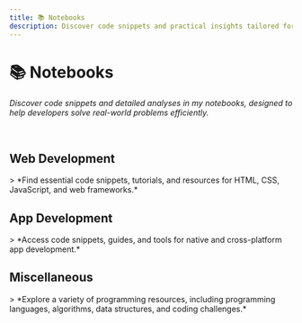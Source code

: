 ```yaml
---
title: 📚 Notebooks
description: Discover code snippets and practical insights tailored for web development, app development, and other programming stuff. 
---
```


# 📚 Notebooks
*Discover code snippets and detailed analyses in my notebooks, designed to help developers solve real-world problems efficiently.*


<br />

<h2 className="text-xl font-bold flex items-center mt-5 gap-2"><GiSpiderWeb className="w-5 h-5" /> Web Development</h2>
> *Find essential code snippets, tutorials, and resources for HTML, CSS, JavaScript, and web frameworks.*

<br />

<h2 className="text-xl font-bold flex items-center mt-5 gap-2"><MdOutlineAppShortcut className="w-5 h-5" /> App Development</h2>
> *Access code snippets, guides, and tools for native and cross-platform app development.*

<br />

<h2 className="text-xl font-bold flex items-center mt-5 gap-2"><VscSymbolMisc className="w-5 h-5" /> Miscellaneous</h2>
> *Explore a variety of programming resources, including programming languages, algorithms, data structures, and coding challenges.*


